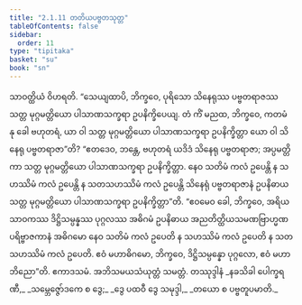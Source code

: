```yaml
---
title: "2.1.11 တတိယပဗ္ဗတသုတ္တ"
tableOfContents: false
sidebar:
  order: 11
type: "tipitaka"
basket: "su"
book: "sn"
---
```



<DynamicBreadcrumb />

<Division number="84" book="sn" e="ch" v="18" p="293">

<Paragraph number="636" book="sn">
သာဝတ္ထိယံ ဝိဟရတိ. “သေယျထာပိ, ဘိက္ခဝေ, ပုရိသော သိနေရုဿ ပဗ္ဗတရာဇဿ သတ္တ မုဂ္ဂမတ္တိယော ပါသာဏသက္ခရာ ဥပနိက္ခိပေယျ. တံ ကိံ မညထ, ဘိက္ခဝေ, ကတမံ နု ခေါ ဗဟုတရံ, ယာ ဝါ သတ္တ မုဂ္ဂမတ္တိယော ပါသာဏသက္ခရာ ဥပနိက္ခိတ္တာ ယော ဝါ သိနေရု ပဗ္ဗတရာဇာ”တိ?
</Paragraph>

<Paragraph number="637" book="sn">
“ဧတဒေဝ, ဘန္တေ, ဗဟုတရံ ယဒိဒံ သိနေရု ပဗ္ဗတရာဇာ; အပ္ပမတ္တိကာ သတ္တ မုဂ္ဂမတ္တိယော ပါသာဏသက္ခရာ ဥပနိက္ခိတ္တာ. နေဝ သတိမံ ကလံ ဥပေန္တိ န သဟဿိမံ ကလံ ဥပေန္တိ န သတသဟဿိမံ ကလံ ဥပေန္တိ သိနေရုံ ပဗ္ဗတရာဇာနံ ဥပနိဓာယ သတ္တ မုဂ္ဂမတ္တိယော ပါသာဏသက္ခရာ ဥပနိက္ခိတ္တာ”တိ.
</Paragraph>

<Paragraph number="638" book="sn">
“ဧဝမေဝ ခေါ, ဘိက္ခဝေ, အရိယသာဝကဿ ဒိဋ္ဌိသမ္ပန္နဿ ပုဂ္ဂလဿ အဓိဂမံ ဥပနိဓာယ အညတိတ္ထိယသမဏဗြာဟ္မဏပရိဗ္ဗာဇကာနံ အဓိဂမော နေဝ သတိမံ ကလံ ဥပေတိ န သဟဿိမံ ကလံ ဥပေတိ န သတသဟဿိမံ ကလံ ဥပေတိ. ဧဝံ မဟာဓိဂမော, ဘိက္ခဝေ, ဒိဋ္ဌိသမ္ပန္နော ပုဂ္ဂလော, ဧဝံ မဟာဘိညော”တိ.

</Paragraph>
</Division>

<Paragraph number="639" type="center" book="sn">
ဧကာဒသမံ.



</Paragraph>

<Paragraph number="640" type="center" book="sn">
အဘိသမယသံယုတ္တံ သမတ္တံ.



</Paragraph>

<Paragraph number="641" type="center" book="sn">
တဿုဒ္ဒါနံ


</Paragraph>

<Paragraph number="642" type="verses" book="sn">
_နခသိခါ ပေါက္ခရဏီ,_  
_သမ္ဘေဇ္ဇော်ဒကေ စ ဒွေ;_  
_ဒွေ ပထဝီ ဒွေ သမုဒ္ဒါ,_  
_တယော စ ပဗ္ဗတူပမာတိ._
</Paragraph>